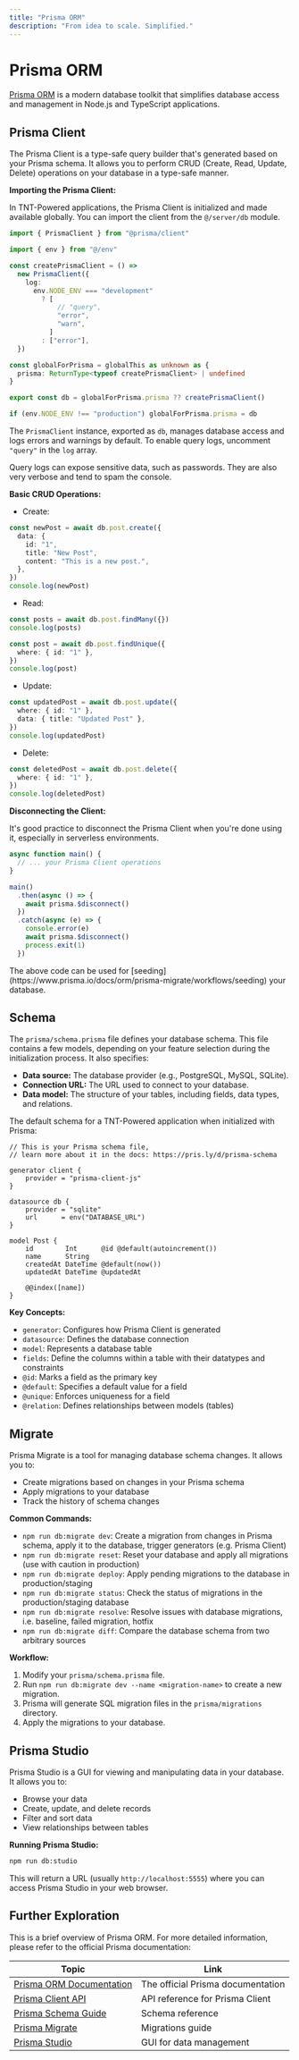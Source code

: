 ```yaml
---
title: "Prisma ORM"
description: "From idea to scale. Simplified."
---
```



# Prisma ORM

[Prisma ORM](https://www.prisma.io/) is a modern database toolkit that
simplifies database access and management in Node.js and TypeScript
applications.

## Prisma Client

The Prisma Client is a type-safe query builder that's generated based on your
Prisma schema. It allows you to perform CRUD (Create, Read, Update, Delete)
operations on your database in a type-safe manner.

**Importing the Prisma Client:**

In TNT-Powered applications, the Prisma Client is initialized and made available
globally. You can import the client from the `@/server/db` module.

```typescript
import { PrismaClient } from "@prisma/client"

import { env } from "@/env"

const createPrismaClient = () =>
  new PrismaClient({
    log:
      env.NODE_ENV === "development"
        ? [
            // "query",
            "error",
            "warn",
          ]
        : ["error"],
  })

const globalForPrisma = globalThis as unknown as {
  prisma: ReturnType<typeof createPrismaClient> | undefined
}

export const db = globalForPrisma.prisma ?? createPrismaClient()

if (env.NODE_ENV !== "production") globalForPrisma.prisma = db
```

The `PrismaClient` instance, exported as `db`, manages database access and logs
errors and warnings by default. To enable query logs, uncomment `"query"` in the
`log` array.

<Callout type="warning" title="Caution with Query Logs">
  Query logs can expose sensitive data, such as passwords. They are also very
  verbose and tend to spam the console.
</Callout>

**Basic CRUD Operations:**

- Create:

```typescript
const newPost = await db.post.create({
  data: {
    id: "1",
    title: "New Post",
    content: "This is a new post.",
  },
})
console.log(newPost)
```

- Read:

```typescript
const posts = await db.post.findMany({})
console.log(posts)

const post = await db.post.findUnique({
  where: { id: "1" },
})
console.log(post)
```

- Update:

```typescript
const updatedPost = await db.post.update({
  where: { id: "1" },
  data: { title: "Updated Post" },
})
console.log(updatedPost)
```

- Delete:

```typescript
const deletedPost = await db.post.delete({
  where: { id: "1" },
})
console.log(deletedPost)
```

**Disconnecting the Client:**

It's good practice to disconnect the Prisma Client when you're done using it,
especially in serverless environments.

```typescript
async function main() {
  // ... your Prisma Client operations
}

main()
  .then(async () => {
    await prisma.$disconnect()
  })
  .catch(async (e) => {
    console.error(e)
    await prisma.$disconnect()
    process.exit(1)
  })
```

<Callout type="info">
  The above code can be used for
  [seeding](https://www.prisma.io/docs/orm/prisma-migrate/workflows/seeding)
  your database.
</Callout>

## Schema

The `prisma/schema.prisma` file defines your database schema. This file contains
a few models, depending on your feature selection during the initialization
process. It also specifies:

- **Data source:** The database provider (e.g., PostgreSQL, MySQL, SQLite).
- **Connection URL:** The URL used to connect to your database.
- **Data model:** The structure of your tables, including fields, data types,
  and relations.

The default schema for a TNT-Powered application when initialized with Prisma:

```prisma
// This is your Prisma schema file,
// learn more about it in the docs: https://pris.ly/d/prisma-schema

generator client {
    provider = "prisma-client-js"
}

datasource db {
    provider = "sqlite"
    url      = env("DATABASE_URL")
}

model Post {
    id        Int      @id @default(autoincrement())
    name      String
    createdAt DateTime @default(now())
    updatedAt DateTime @updatedAt

    @@index([name])
}

```

**Key Concepts:**

- `generator`: Configures how Prisma Client is generated
- `datasource`: Defines the database connection
- `model`: Represents a database table
- `fields`: Define the columns within a table with their datatypes and
  constraints
- `@id`: Marks a field as the primary key
- `@default`: Specifies a default value for a field
- `@unique`: Enforces uniqueness for a field
- `@relation`: Defines relationships between models (tables)

## Migrate

Prisma Migrate is a tool for managing database schema changes. It allows you to:

- Create migrations based on changes in your Prisma schema
- Apply migrations to your database
- Track the history of schema changes

**Common Commands:**

- `npm run db:migrate dev`: Create a migration from changes in Prisma schema,
  apply it to the database, trigger generators (e.g. Prisma Client)
- `npm run db:migrate reset`: Reset your database and apply all migrations (use
  with caution in production)
- `npm run db:migrate deploy`: Apply pending migrations to the database in
  production/staging
- `npm run db:migrate status`: Check the status of migrations in the
  production/staging database
- `npm run db:migrate resolve`: Resolve issues with database migrations, i.e.
  baseline, failed migration, hotfix
- `npm run db:migrate diff`: Compare the database schema from two arbitrary
  sources

**Workflow:**

1. Modify your `prisma/schema.prisma` file.
2. Run `npm run db:migrate dev --name <migration-name>` to create a new
   migration.
3. Prisma will generate SQL migration files in the `prisma/migrations`
   directory.
4. Apply the migrations to your database.

## Prisma Studio

Prisma Studio is a GUI for viewing and manipulating data in your database. It
allows you to:

- Browse your data
- Create, update, and delete records
- Filter and sort data
- View relationships between tables

**Running Prisma Studio:**

```bash
npm run db:studio
```

This will return a URL (usually `http://localhost:5555`) where you can access
Prisma Studio in your web browser.

## Further Exploration

This is a brief overview of Prisma ORM. For more detailed information, please
refer to the official Prisma documentation:

| Topic                                                                                   | Link                              |
| --------------------------------------------------------------------------------------- | --------------------------------- |
| [Prisma ORM Documentation](https://www.prisma.io/docs/)                                 | The official Prisma documentation |
| [Prisma Client API](https://www.prisma.io/docs/orm/reference/prisma-client-reference)   | API reference for Prisma Client   |
| [Prisma Schema Guide](https://www.prisma.io/docs/orm/reference/prisma-schema-reference) | Schema reference                  |
| [Prisma Migrate](https://www.prisma.io/docs/orm/prisma-migrate/getting-started)         | Migrations guide                  |
| [Prisma Studio](https://www.prisma.io/docs/orm/tools/prisma-studio)                     | GUI for data management           |
